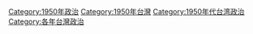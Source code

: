 [[Category:1950年政治|Category:1950年政治]]
[[Category:1950年台灣|Category:1950年台灣]]
[[Category:1950年代台湾政治|Category:1950年代台湾政治]]
[[Category:各年台灣政治|Category:各年台灣政治]]